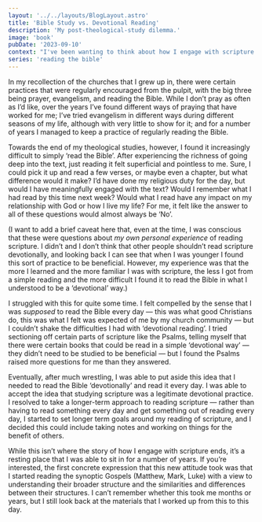 ```yaml
---
layout: '../../layouts/BlogLayout.astro'
title: 'Bible Study vs. Devotional Reading'
description: 'My post-theological-study dilemma.'
image: 'book'
pubDate: '2023-09-10'
context: "I've been wanting to think about how I engage with scripture. As part of the process I'm looking back at how I've engaged with it in the past."
series: 'reading the bible'
---
```


In my recollection of the churches that I grew up in, there were certain practices that were regularly encouraged from the pulpit, with the big three being prayer, evangelism, and reading the Bible. While I don’t pray as often as I’d like, over the years I’ve found different ways of praying that have worked for me; I’ve tried evangelism in different ways during different seasons of my life, although with very little to show for it; and for a number of years I managed to keep a practice of regularly reading the Bible.

Towards the end of my theological studies, however, I found it increasingly difficult to simply ‘read the Bible’. After experiencing the richness of going deep into the text, just reading it felt superficial and pointless to me. Sure, I could pick it up and read a few verses, or maybe even a chapter, but what difference would it make? I’d have done my religious duty for the day, but would I have meaningfully engaged with the text? Would I remember what I had read by this time next week? Would what I read have any impact on my relationship with God or how I live my life? For me, it felt like the answer to all of these questions would almost always be ‘No’.

(I want to add a brief caveat here that, even at the time, I was conscious that these were questions about _my own personal experience_ of reading scripture. I didn’t and I don’t think that other people shouldn’t read scripture devotionally, and looking back I can see that when I was younger I found this sort of practice to be beneficial. However, my experience was that the more I learned and the more familiar I was with scripture, the less I got from a simple reading and the more difficult I found it to read the Bible in what I understood to be a ‘devotional’ way.)

I struggled with this for quite some time. I felt compelled by the sense that I was _supposed_ to read the Bible every day — this was what good Christians do, this was what I felt was expected of me by my church community — but I couldn’t shake the difficulties I had with ‘devotional reading’. I tried sectioning off certain parts of scripture like the Psalms, telling myself that there were certain books that could be read in a simple ‘devotional way’ — they didn’t need to be studied to be beneficial — but I found the Psalms raised more questions for me than they answered.

Eventually, after much wrestling, I was able to put aside this idea that I needed to read the Bible ‘devotionally’ and read it every day. I was able to accept the idea that studying scripture was a legitimate devotional practice. I resolved to take a longer-term approach to reading scripture — rather than having to read something every day and get something out of reading every day, I started to set longer term goals around my reading of scripture, and I decided this could include taking notes and working on things for the benefit of others.

While this isn’t where the story of how I engage with scripture ends, it’s a resting place that I was able to sit in for a number of years. If you’re interested, the first concrete expression that this new attitude took was that I started reading the synoptic Gospels (Matthew, Mark, Luke) with a view to understanding their broader structure and the similarities and differences between their structures. I can’t remember whether this took me months or years, but I still look back at the materials that I worked up from this to this day.
